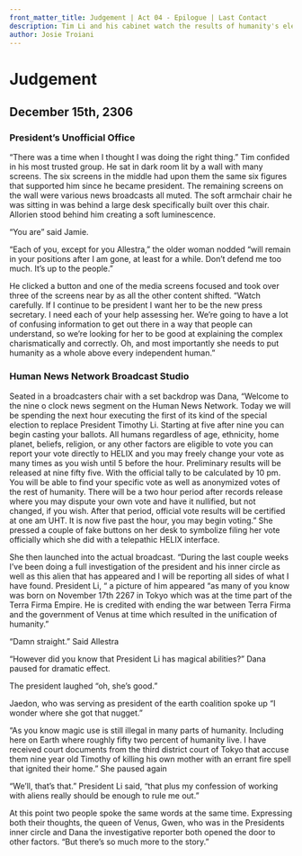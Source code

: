 ```yaml
---
front_matter_title: Judgement | Act 04 - Epilogue | Last Contact
description: Tim Li and his cabinet watch the results of humanity's election to decide who should be the next President of Humanity.
author: Josie Troiani
---
```

# Judgement

## December 15th, 2306

### President’s Unofficial Office

“There was a time when I thought I was doing the right thing.” Tim confided in his most trusted group. He sat in dark room lit by a wall with many screens. The six screens in the middle had upon them the same six figures that supported him since he became president. The remaining screens on the wall were various news broadcasts all muted. The soft armchair chair he was sitting in was behind a large desk specifically built over this chair. Allorien stood behind him creating a soft luminescence.

“You are” said Jamie.

“Each of you, except for you Allestra,” the older woman nodded “will remain in your positions after I am gone, at least for a while. Don’t defend me too much. It’s up to the people.”

He clicked a button and one of the media screens focused and took over three of the screens near by as all the other content shifted. “Watch carefully. If I continue to be president I want her to be the new press secretary. I need each of your help assessing her. We’re going to have a lot of confusing information to get out there in a way that people can understand, so we’re looking for her to be good at explaining the complex charismatically and correctly. Oh, and most importantly she needs to put humanity as a whole above every independent human.”

### Human News Network Broadcast Studio

Seated in a broadcasters chair with a set backdrop was Dana, “Welcome to the nine o clock news segment on the Human News Network. Today we will be spending the next hour executing the first of its kind of the special election to replace President Timothy Li. Starting at five after nine you can begin casting your ballots. All humans regardless of age, ethnicity, home planet, beliefs, religion, or any other factors are eligible to vote you can report your vote directly to HELIX and you may freely change your vote as many times as you wish until 5 before the hour. Preliminary results will be released at nine fifty five. With the official tally to be calculated by 10 pm. You will be able to find your specific vote as well as anonymized votes of the rest of humanity. There will be a two hour period after records release where you may dispute your own vote and have it nullified, but not changed, if you wish. After that period, official vote results will be certified at one am UHT. It is now five past the hour, you may begin voting.” She pressed a couple of fake buttons on her desk to symbolize filing her vote officially which she did with a telepathic HELIX interface.

She then launched into the actual broadcast. “During the last couple weeks I’ve been doing a full investigation of the president and his inner circle as well as this alien that has appeared and I will be reporting all sides of what I have found. President Li, “ a picture of him appeared “as many of you know was born on November 17th 2267 in Tokyo which was at the time part of the Terra Firma Empire. He is credited with ending the war between Terra Firma and the government of Venus at time which resulted in the unification of humanity.”

“Damn straight.” Said Allestra

“However did you know that President Li has magical abilities?” Dana paused for dramatic effect.

The president laughed “oh, she’s good.”

Jaedon, who was serving as president of the earth coalition spoke up “I wonder where she got that nugget.”

“As you know magic use is still illegal in many parts of humanity. Including here on Earth where roughly fifty two percent of humanity live. I have received court documents from the third district court of Tokyo that accuse them nine year old Timothy of killing his own mother with an errant fire spell that ignited their home.” She paused again

“We’ll, that’s that.” President Li said, “that plus my confession of working with aliens really should be enough to rule me out.”

At this point two people spoke the same words at the same time. Expressing both their thoughts, the queen of Venus, Gwen, who was in the Presidents inner circle and Dana the investigative reporter both opened the door to other factors.  “But there’s so much more to the story.”
